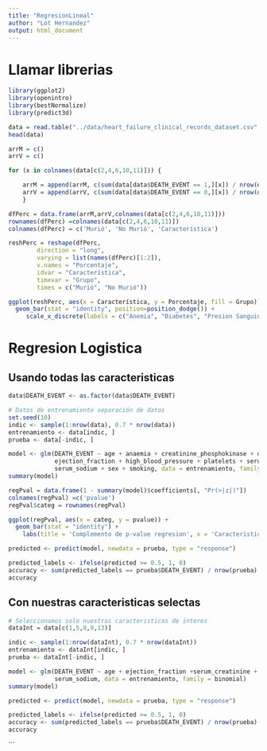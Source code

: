 ```yaml
---
title: "RegresionLineal"
author: "Lot Hernandez"
output: html_document
---
```


# Llamar librerias
```r
library(ggplot2)  
library(openintro)  
library(bestNormalize)  
library(predict3d) 
```

```r
data = read.table("../data/heart_failure_clinical_records_dataset.csv",sep = ",",header = T)
head(data)
```

```r
arrM = c()
arrV = c()

for (x in colnames(data[c(2,4,6,10,11)])) {

    arrM = append(arrM, c(sum(data[data$DEATH_EVENT == 1,][x]) / nrow(data[data$DEATH_EVENT == 1,])))
    arrV = append(arrV, c(sum(data[data$DEATH_EVENT == 0,][x]) / nrow(data[data$DEATH_EVENT == 0,])))
    }

dfPerc = data.frame(arrM,arrV,colnames(data[c(2,4,6,10,11)]))
rownames(dfPerc) =colnames(data[c(2,4,6,10,11)])
colnames(dfPerc) = c('Murió', 'No Murió', 'Característica')
```

```r
reshPerc = reshape(dfPerc, 
        direction = "long", 
        varying = list(names(dfPerc)[1:2]),
        v.names = "Porcentaje",
        idvar = "Característica", 
        timevar = "Grupo", 
        times = c("Murió", "No Murió"))

```

```r
ggplot(reshPerc, aes(x = Característica, y = Porcentaje, fill = Grupo)) +
  geom_bar(stat = "identity", position=position_dodge()) +
     scale_x_discrete(labels = c("Anemia", "Diabetes", "Presion Sanguinea Alta", "Hombre", "Fumador"))
```


# Regresion Logistica
## Usando todas las caracteristicas
```r
data$DEATH_EVENT <- as.factor(data$DEATH_EVENT)
```

```r
# Datos de entrenamiento separación de datos
set.seed(10)
indic <- sample(1:nrow(data), 0.7 * nrow(data))
entrenamiento <- data[indic, ]
prueba <- data[-indic, ]

```

```r
model <- glm(DEATH_EVENT ~ age + anaemia + creatinine_phosphokinase + diabetes + 
             ejection_fraction + high_blood_pressure + platelets + serum_creatinine + 
             serum_sodium + sex + smoking, data = entrenamiento, family = binomial)
summary(model)
```
```r
regPval = data.frame(1 - summary(model)$coefficients[, "Pr(>|z|)"])
colnames(regPval) =c('pvalue')
regPval$categ = rownames(regPval)

ggplot(regPval, aes(x = categ, y = pvalue)) +
  geom_bar(stat = "identity") +
    labs(title = 'Complemento de p-value regresion', x = 'Caracteristica', y= "1 - pvalue")
```


```r
predicted <- predict(model, newdata = prueba, type = "response")
```

```r
predicted_labels <- ifelse(predicted >= 0.5, 1, 0)
accuracy <- sum(predicted_labels == prueba$DEATH_EVENT) / nrow(prueba)
accuracy
```

## Con nuestras caracteristicas selectas

```r
# Seleccionamos solo nuestras caracteristicas de interes
dataInt = data[c(1,5,8,9,13)]

indic <- sample(1:nrow(dataInt), 0.7 * nrow(dataInt))
entrenamiento <- dataInt[indic, ]
prueba <- dataInt[-indic, ]
```


```r
model <- glm(DEATH_EVENT ~ age + ejection_fraction +serum_creatinine + 
             serum_sodium, data = entrenamiento, family = binomial)
summary(model)
```
```r
predicted <- predict(model, newdata = prueba, type = "response")
```

```r
predicted_labels <- ifelse(predicted >= 0.5, 1, 0)
accuracy <- sum(predicted_labels == prueba$DEATH_EVENT) / nrow(prueba)
accuracy
```
```

